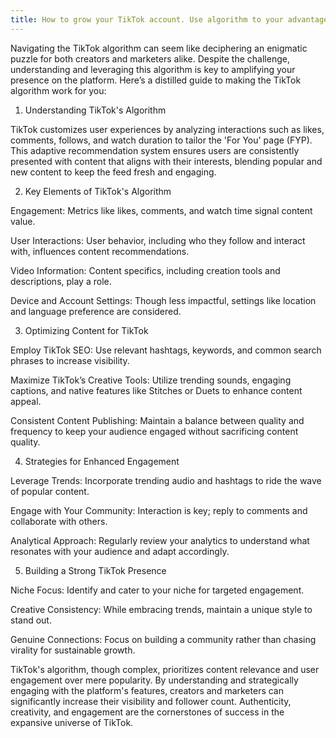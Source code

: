 ```yaml
---
title: How to grow your TikTok account. Use algorithm to your advantage
---
```


Navigating the TikTok algorithm can seem like deciphering an enigmatic puzzle for both creators and marketers alike. Despite the challenge, understanding and leveraging this algorithm is key to amplifying your presence on the platform. Here’s a distilled guide to making the TikTok algorithm work for you:

1. Understanding TikTok's Algorithm

TikTok customizes user experiences by analyzing interactions such as likes, comments, follows, and watch duration to tailor the 'For You' page (FYP). This adaptive recommendation system ensures users are consistently presented with content that aligns with their interests, blending popular and new content to keep the feed fresh and engaging.

2. Key Elements of TikTok's Algorithm

Engagement: Metrics like likes, comments, and watch time signal content value.

User Interactions: User behavior, including who they follow and interact with, influences content recommendations.

Video Information: Content specifics, including creation tools and descriptions, play a role.

Device and Account Settings: Though less impactful, settings like location and language preference are considered.

3. Optimizing Content for TikTok

Employ TikTok SEO: Use relevant hashtags, keywords, and common search phrases to increase visibility.

Maximize TikTok’s Creative Tools: Utilize trending sounds, engaging captions, and native features like Stitches or Duets to enhance content appeal.

Consistent Content Publishing: Maintain a balance between quality and frequency to keep your audience engaged without sacrificing content quality.

4. Strategies for Enhanced Engagement

Leverage Trends: Incorporate trending audio and hashtags to ride the wave of popular content.

Engage with Your Community: Interaction is key; reply to comments and collaborate with others.

Analytical Approach: Regularly review your analytics to understand what resonates with your audience and adapt accordingly.

5. Building a Strong TikTok Presence

Niche Focus: Identify and cater to your niche for targeted engagement.

Creative Consistency: While embracing trends, maintain a unique style to stand out.

Genuine Connections: Focus on building a community rather than chasing virality for sustainable growth.

TikTok's algorithm, though complex, prioritizes content relevance and user engagement over mere popularity. By understanding and strategically engaging with the platform's features, creators and marketers can significantly increase their visibility and follower count. Authenticity, creativity, and engagement are the cornerstones of success in the expansive universe of TikTok.
